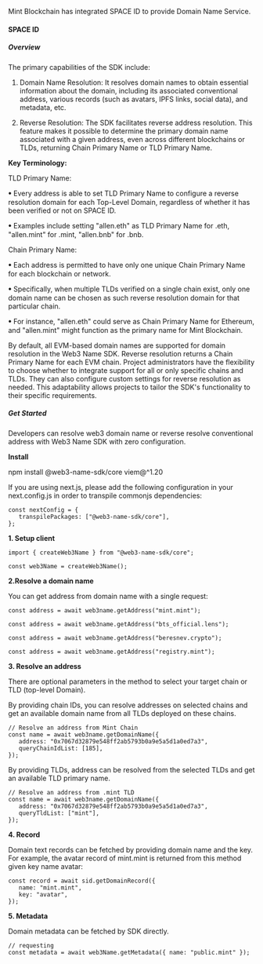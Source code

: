 Mint Blockchain has integrated SPACE ID to provide Domain Name Service.

#### SPACE ID

##### Overview​

The primary capabilities of the SDK include:

1. Domain Name Resolution: It resolves domain names to obtain essential information about the domain, including its associated conventional address, various records (such as avatars, IPFS links, social data), and metadata, etc.

2. Reverse Resolution: The SDK facilitates reverse address resolution. This feature makes it possible to determine the primary domain name associated with a given address, even across different blockchains or TLDs, returning Chain Primary Name or TLD Primary Name.


<b>Key Terminology:</b>

TLD Primary Name:

ꔷ Every address is able to set TLD Primary Name to configure a reverse resolution domain for each Top-Level Domain, regardless of whether it has been verified or not on SPACE ID.

ꔷ Examples include setting "allen.eth" as TLD Primary Name for .eth, "allen.mint" for .mint, "allen.bnb" for .bnb. 


Chain Primary Name:

ꔷ Each address is permitted to have only one unique Chain Primary Name for each blockchain or network.

ꔷ Specifically, when multiple TLDs verified on a single chain exist, only one domain name can be chosen as such reverse resolution domain for that particular chain.

ꔷ For instance, "allen.eth" could serve as Chain Primary Name for Ethereum, and "allen.mint" might function as the primary name for Mint Blockchain.


By default, all EVM-based domain names are supported for domain resolution in the Web3 Name SDK. Reverse resolution returns a Chain Primary Name for each EVM chain. Project administrators have the flexibility to choose whether to integrate support for all or only specific chains and TLDs. They can also configure custom settings for reverse resolution as needed. This adaptability allows projects to tailor the SDK's functionality to their specific requirements.


##### Get Started

Developers can resolve web3 domain name or reverse resolve conventional address with Web3 Name SDK with zero configuration.


<b>Install​</b>

npm install @web3-name-sdk/core viem@^1.20

If you are using next.js, please add the following configuration in your next.config.js in order to transpile commonjs dependencies:

```
const nextConfig = {
   transpilePackages: ["@web3-name-sdk/core"],
};
```


<b>1. Setup client​​</b>

```
import { createWeb3Name } from "@web3-name-sdk/core";

const web3Name = createWeb3Name();
```


<b>2.Resolve a domain name​​​</b>

You can get address from domain name with a single request:

```
const address = await web3name.getAddress("mint.mint");

const address = await web3name.getAddress("bts_official.lens");

const address = await web3name.getAddress("beresnev.crypto");

const address = await web3name.getAddress("registry.mint");
```


<b>3. Resolve an address​​</b>

There are optional parameters in the method to select your target chain or TLD (top-level Domain).

By providing chain IDs, you can resolve addresses on selected chains and get an available domain name from all TLDs deployed on these chains.

```
// Resolve an address from Mint Chain
const name = await web3name.getDomainName({
   address: "0x7067d32879e548ff2ab5793b0a9e5a5d1a0ed7a3",
   queryChainIdList: [185],
});
```

By providing TLDs, address can be resolved from the selected TLDs and get an available TLD primary name.

```
// Resolve an address from .mint TLD
const name = await web3name.getDomainName({
   address: "0x7067d32879e548ff2ab5793b0a9e5a5d1a0ed7a3",
   queryTldList: ["mint"],
});
```


<b>4. Record​</b>

Domain text records can be fetched by providing domain name and the key. For example, the avatar record of mint.mint is returned from this method given key name avatar:

```
const record = await sid.getDomainRecord({
   name: "mint.mint",
   key: "avatar",
});
```


<b>5. Metadata</b>

Domain metadata can be fetched by SDK directly.

```
// requesting
const metadata = await web3Name.getMetadata({ name: "public.mint" });
```

